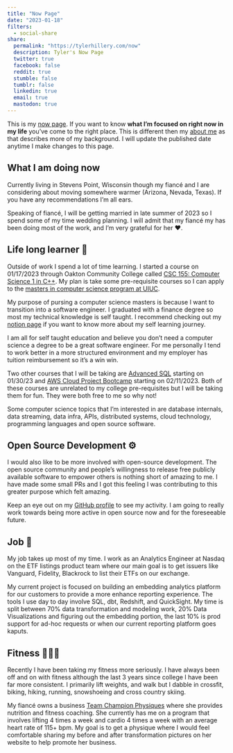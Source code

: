 ```yaml
---
title: "Now Page"
date: "2023-01-18"
filters:
  - social-share
share:
  permalink: "https://tylerhillery.com/now"
  description: Tyler's Now Page
  twitter: true
  facebook: false
  reddit: true
  stumble: false
  tumblr: false
  linkedin: true
  email: true
  mastodon: true
---
```


This is my [now page](https://nownownow.com/about). If you want to know __what I'm focused on right now in my life__ you've come to the right place. This is different then my [about me](about.qmd) as that describes more of my background. I will update the published date anytime I make changes to this page.  

## **What I am doing now**
Currently living in Stevens Point, Wisconsin though my fiancé and I are considering about moving somewhere warmer (Arizona, Nevada, Texas). If you have any recommendations I'm all ears. 

Speaking of fiancé, I will be getting married in late summer of 2023 so I spend some of my time wedding planning. I will admit that my fiancé my has been doing most of the work, and I'm very grateful for her ❤️.

## **Life long learner 🧠**
Outside of work I spend a lot of time learning. I started a course on 01/17/2023 through Oakton Community College called [CSC 155: Computer Science 1 in C++](https://catalog.oakton.edu/course-descriptions/course-descriptions-discipline/csc/). My plan is take some pre-requisite courses so I can apply to the [masters in computer science program at UIUC](https://cs.illinois.edu/academics/graduate/professional-mcs/online-master-computer-science). 

My purpose of pursing a computer science masters is because I want to transition into a software engineer. I graduated with a finance degree so most my technical knowledge is self taught. I recommend checking out my [notion page](https://tylerhillery.notion.site/Education-Hub-c7f23bdea3314977818c9400fa95a060) if you want to know more about my self learning journey. 

I am all for self taught education and believe you don't need a computer science a degree to be a great software engineer. For me personally I tend to work better in a more structured environment and my employer has tuition reimbursement so it's a win win.  

Two other courses that I will be taking are [Advanced SQL](https://corise.com/course/advanced-sql) starting on 01/30/23 and [AWS Cloud Project Bootcamp](https://youtu.be/dHaDS41z3RY) starting on 02/11/2023. Both of these courses are unrelated to my college pre-requisites but I will be taking them for fun. They were both free to me so why not!

Some computer science topics that I'm interested in are database internals, data streaming, data infra, APIs, distributed systems, cloud technology, programming languages and open source software.

## Open Source Development ⚙️
I would also like to be more involved with open-source development. The open source community and people's willingness to release free publicly available software to empower others is nothing short of amazing to me. I have made some small PRs and I got this feeling I was contributing to this greater purpose which felt amazing.

Keep an eye out on my [GitHub profile](https://github.com/TylerHillery/TylerHillery.github.io) to see my activity. I am going to really work towards being more active in open source now and for the foreseeable future.

## Job 👔
My job takes up most of my time. I work as an Analytics Engineer at Nasdaq on the ETF listings product team where our main goal is to get issuers like Vanguard, Fidelity, Blackrock to list their ETFs on our exchange. 

My current project is focused on building an embedding analytics platform for our customers to provide a more enhance reporting experience. The tools I use day to day involve SQL, dbt, Redshift, and QuickSight. My time is split between 70% data transformation and modeling work, 20% Data Visualizations and figuring out the embedding portion, the last 10% is prod support for ad-hoc requests or when our current reporting platform goes kaputs. 

## Fitness 🏋🏻‍♂️
Recently I have been taking my fitness more seriously. I have always been off and on with fitness although the last 3 years since college I have been far more consistent. I primarily lift weights, and walk but I dabble in crossfit, biking, hiking, running, snowshoeing and cross country skiing. 

My fiancé owns a business [Team Champion Physiques](https://www.teamchampionphysiques.com/home) where she provides nutrition and fitness coaching. She currently has me on a program that involves lifting 4 times a week and cardio 4 times a week with an average heart rate of 115+ bpm. My goal is to get a physique where I would feel comfortable sharing my before and after transformation pictures on her website to help promote her business. 